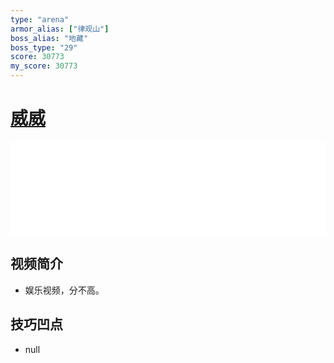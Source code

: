 ```yaml
---
type: "arena"
armor_alias: ["律观山"]
boss_alias: "地藏"
boss_type: "29"
score: 30773
my_score: 30773
---
```


# [威威](https://www.bilibili.com/video/BV18h411X72m)

<iframe
  src="//player.bilibili.com/player.html?aid=202175127&bvid=BV18h411X72m&cid=237297379&page=1"
  scrolling="no"
  border="0"
  frameborder="no"
  framespacing="0"
  allowfullscreen
  width="100%"
></iframe>

## 视频简介

- 娱乐视频，分不高。

## 技巧凹点

- null
